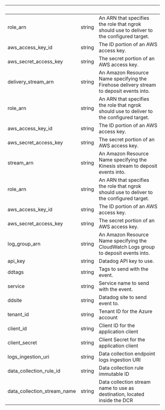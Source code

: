| &nbsp;                      | &nbsp; | &nbsp;                                                                                    |
| --------------------------- | ------ | ----------------------------------------------------------------------------------------- |
| role_arn                    | string | An ARN that specifies the role that ngrok should use to deliver to the configured target. |
| aws_access_key_id           | string | The ID portion of an AWS access key.                                                      |
| aws_secret_access_key       | string | The secret portion of an AWS access key.                                                  |
| delivery_stream_arn         | string | An Amazon Resource Name specifying the Firehose delivery stream to deposit events into.   |
| role_arn                    | string | An ARN that specifies the role that ngrok should use to deliver to the configured target. |
| aws_access_key_id           | string | The ID portion of an AWS access key.                                                      |
| aws_secret_access_key       | string | The secret portion of an AWS access key.                                                  |
| stream_arn                  | string | An Amazon Resource Name specifying the Kinesis stream to deposit events into.             |
| role_arn                    | string | An ARN that specifies the role that ngrok should use to deliver to the configured target. |
| aws_access_key_id           | string | The ID portion of an AWS access key.                                                      |
| aws_secret_access_key       | string | The secret portion of an AWS access key.                                                  |
| log_group_arn               | string | An Amazon Resource Name specifying the CloudWatch Logs group to deposit events into.      |
| api_key                     | string | Datadog API key to use.                                                                   |
| ddtags                      | string | Tags to send with the event.                                                              |
| service                     | string | Service name to send with the event.                                                      |
| ddsite                      | string | Datadog site to send event to.                                                            |
| tenant_id                   | string | Tenant ID for the Azure account                                                           |
| client_id                   | string | Client ID for the application client                                                      |
| client_secret               | string | Client Secret for the application client                                                  |
| logs_ingestion_uri          | string | Data collection endpoint logs ingestion URI                                               |
| data_collection_rule_id     | string | Data collection rule immutable ID                                                         |
| data_collection_stream_name | string | Data collection stream name to use as destination, located inside the DCR                 |
